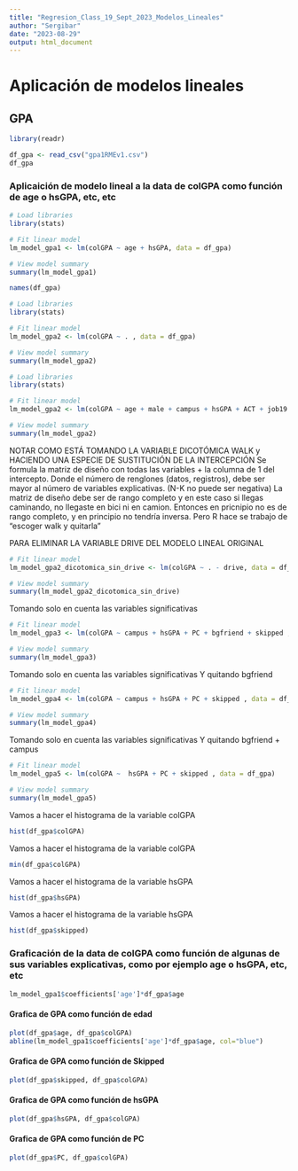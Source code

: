 ```yaml
---
title: "Regresion_Class_19_Sept_2023_Modelos_Lineales"
author: "Sergibar"
date: "2023-08-29"
output: html_document
---
```


# Aplicación de modelos lineales 

## GPA

```r
library(readr)

df_gpa <- read_csv("gpa1RMEv1.csv")
df_gpa
```



### Aplicaición de modelo lineal a la data de colGPA como función de age o hsGPA, etc, etc


```r
# Load libraries
library(stats)

# Fit linear model 
lm_model_gpa1 <- lm(colGPA ~ age + hsGPA, data = df_gpa)

# View model summary
summary(lm_model_gpa1)
```

```r
names(df_gpa)
```

```r

# Load libraries
library(stats)

# Fit linear model 
lm_model_gpa2 <- lm(colGPA ~ . , data = df_gpa)

# View model summary
summary(lm_model_gpa2)

```




```r
# Load libraries
library(stats)

# Fit linear model 
lm_model_gpa2 <- lm(colGPA ~ age + male + campus + hsGPA + ACT + job19 + job20 + drive + bike + walk + PC + bgfriend + skipped + alcohol + fathcoll , data = df_gpa)

# View model summary
summary(lm_model_gpa2)
```

NOTAR COMO ESTÁ TOMANDO LA VARIABLE DICOTÓMICA WALK  y HACIENDO UNA ESPECIE DE SUSTITUCIÓN DE LA INTERCEPCIÓN 
Se formula la matriz de diseño con todas las variables + la columna de 1 del intercepto. Donde el número de renglones  (datos, registros), debe ser mayor al número de variables explicativas. (N-K no puede ser negativa)
La matriz de diseño debe ser de rango completo y en este caso si llegas caminando, no llegaste en bici ni en camion. Entonces en pricnipio no es de rango completo, y en principio  no tendría inversa. Pero R hace se trabajo de "escoger walk y quitarla"


PARA ELIMINAR LA VARIABLE DRIVE DEL MODELO LINEAL ORIGINAL

```r
# Fit linear model
lm_model_gpa2_dicotomica_sin_drive <- lm(colGPA ~ . - drive, data = df_gpa)

# View model summary
summary(lm_model_gpa2_dicotomica_sin_drive)
```


Tomando solo en cuenta las variables significativas 

```r
# Fit linear model
lm_model_gpa3 <- lm(colGPA ~ campus + hsGPA + PC + bgfriend + skipped , data = df_gpa)

# View model summary
summary(lm_model_gpa3)
```




Tomando solo en cuenta las variables significativas Y quitando bgfriend

```r
# Fit linear model
lm_model_gpa4 <- lm(colGPA ~ campus + hsGPA + PC + skipped , data = df_gpa)

# View model summary
summary(lm_model_gpa4)
```


Tomando solo en cuenta las variables significativas Y quitando bgfriend + campus 

```r
# Fit linear model
lm_model_gpa5 <- lm(colGPA ~  hsGPA + PC + skipped , data = df_gpa)

# View model summary
summary(lm_model_gpa5)
```

Vamos a hacer el histograma de la variable colGPA

```r
hist(df_gpa$colGPA)
```



Vamos a hacer el histograma de la variable colGPA

```r
min(df_gpa$colGPA)
```



Vamos a hacer el histograma de la variable hsGPA

```r
hist(df_gpa$hsGPA)
```



Vamos a hacer el histograma de la variable hsGPA

```r
hist(df_gpa$skipped)
```




### Graficación de la data de colGPA como función de algunas de sus variables explicativas, como por ejemplo age o hsGPA, etc, etc


```r
lm_model_gpa1$coefficients['age']*df_gpa$age
```


#### Grafica de GPA como función de edad

```r
plot(df_gpa$age, df_gpa$colGPA)
abline(lm_model_gpa1$coefficients['age']*df_gpa$age, col="blue")
```



#### Grafica de GPA como función de Skipped

```r
plot(df_gpa$skipped, df_gpa$colGPA)
```



#### Grafica de GPA como función de hsGPA

```r
plot(df_gpa$hsGPA, df_gpa$colGPA)
```



#### Grafica de GPA como función de PC

```r
plot(df_gpa$PC, df_gpa$colGPA)
```


